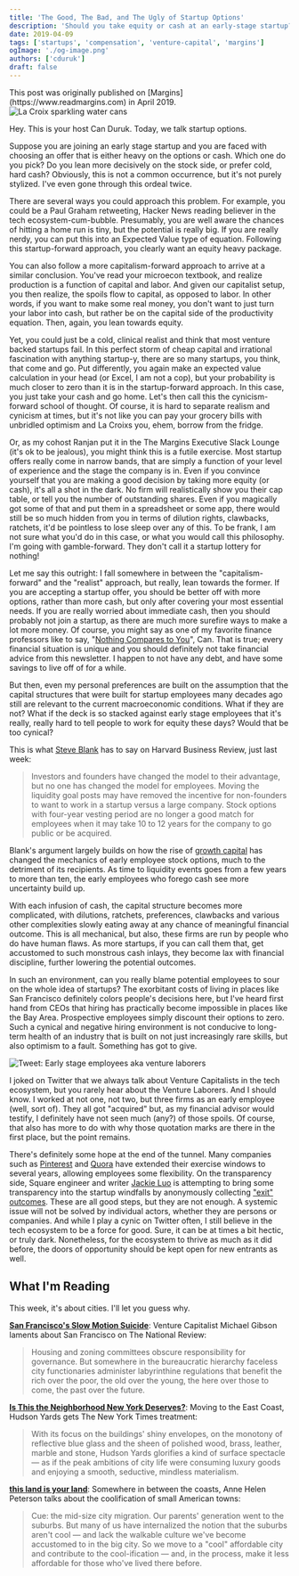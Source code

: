 ```yaml
---
title: 'The Good, The Bad, and The Ugly of Startup Options'
description: 'Should you take equity or cash at an early-stage startup? Exploring the tradeoffs when growth capital makes liquidity a decade away'
date: 2019-04-09
tags: ['startups', 'compensation', 'venture-capital', 'margins']
ogImage: './og-image.png'
authors: ['cduruk']
draft: false
---
```




<Callout variant="note">
This post was originally published on [Margins](https://www.readmargins.com) in April 2019.
</Callout>

<Image src={headerImage} alt="La Croix sparkling water cans" />

Hey. This is your host Can Duruk. Today, we talk startup options.

Suppose you are joining an early stage startup and you are faced with choosing an offer that is either heavy on the options or cash. Which one do you pick? Do you lean more decisively on the stock side, or prefer cold, hard cash? Obviously, this is not a common occurrence, but it's not purely stylized. I've even gone through this ordeal twice.

There are several ways you could approach this problem. For example, you could be a Paul Graham retweeting, Hacker News reading believer in the tech ecosystem-cum-bubble. Presumably, you are well aware the chances of hitting a home run is tiny, but the potential is really big. If you are really nerdy, you can put this into an Expected Value type of equation. Following this startup-forward approach, you clearly want an equity heavy package.

You can also follow a more capitalism-forward approach to arrive at a similar conclusion. You've read your microecon textbook, and realize production is a function of capital and labor. And given our capitalist setup, you then realize, the spoils flow to capital, as opposed to labor. In other words, if you want to make some real money, you don't want to just turn your labor into cash, but rather be on the capital side of the productivity equation. Then, again, you lean towards equity.

Yet, you could just be a cold, clinical realist and think that most venture backed startups fail. In this perfect storm of cheap capital and irrational fascination with anything startup-y, there are so many startups, you think, that come and go. Put differently, you again make an expected value calculation in your head (or Excel, I am not a cop), but your probability is much closer to zero than it is in the startup-forward approach. In this case, you just take your cash and go home. Let's then call this the cynicism-forward school of thought. Of course, it is hard to separate realism and cynicism at times, but it's not like you can pay your grocery bills with unbridled optimism and La Croixs you, ehem, borrow from the fridge.

Or, as my cohost Ranjan put it in the The Margins Executive Slack Lounge (it's ok to be jealous), you might think this is a futile exercise. Most startup offers really come in narrow bands, that are simply a function of your level of experience and the stage the company is in. Even if you convince yourself that you are making a good decision by taking more equity (or cash), it's all a shot in the dark. No firm will realistically show you their cap table, or tell you the number of outstanding shares. Even if you magically got some of that and put them in a spreadsheet or some app, there would still be so much hidden from you in terms of dilution rights, clawbacks, ratchets, it'd be pointless to lose sleep over any of this. To be frank, I am not sure what you'd do in this case, or what you would call this philosophy. I'm going with gamble-forward. They don't call it a startup lottery for nothing!

Let me say this outright: I fall somewhere in between the "capitalism-forward" and the "realist" approach, but really, lean towards the former. If you are accepting a startup offer, you should be better off with more options, rather than more cash, but only after covering your most essential needs. If you are really worried about immediate cash, then you should probably not join a startup, as there are much more surefire ways to make a lot more money. Of course, you might say as one of my favorite finance professors like to say, "[Nothing Compares to You](https://www.youtube.com/watch?v=0-EF60neguk)", Can. That is true; every financial situation is unique and you should definitely not take financial advice from this newsletter. I happen to not have any debt, and have some savings to live off of for a while.

But then, even my personal preferences are built on the assumption that the capital structures that were built for startup employees many decades ago still are relevant to the current macroeconomic conditions. What if they are not? What if the deck is so stacked against early stage employees that it's really, really hard to tell people to work for equity these days? Would that be too cynical?

This is what [Steve Blank](https://hbr.org/2019/04/why-the-ipo-market-is-in-trouble) has to say on Harvard Business Review, just last week:

> Investors and founders have changed the model to their advantage, but no one has changed the model for employees. Moving the liquidity goal posts may have removed the incentive for non-founders to want to work in a startup versus a large company. Stock options with four-year vesting period are no longer a good match for employees when it may take 10 to 12 years for the company to go public or be acquired.

Blank's argument largely builds on how the rise of [growth capital](/blog/please-make-money/) has changed the mechanics of early employee stock options, much to the detriment of its recipients. As time to liquidity events goes from a few years to more than ten, the early employees who forego cash see more uncertainty build up.

With each infusion of cash, the capital structure becomes more complicated, with dilutions, ratchets, preferences, clawbacks and various other complexities slowly eating away at any chance of meaningful financial outcome. This is all mechanical, but also, these firms are run by people who do have human flaws. As more startups, if you can call them that, get accustomed to such monstrous cash inlays, they become lax with financial discipline, further lowering the potential outcomes.

In such an environment, can you really blame potential employees to sour on the whole idea of startups? The exorbitant costs of living in places like San Francisco definitely colors people's decisions here, but I've heard first hand from CEOs that hiring has practically become impossible in places like the Bay Area. Prospective employees simply discount their options to zero. Such a cynical and negative hiring environment is not conducive to long-term health of an industry that is built on not just increasingly rare skills, but also optimism to a fault. Something has got to give.

<Image src={twitterImage} alt="Tweet: Early stage employees aka venture laborers" />

I joked on Twitter that we always talk about Venture Capitalists in the tech ecosystem, but you rarely hear about the Venture Laborers. And I should know. I worked at not one, not two, but three firms as an early employee (well, sort of). They all got "acquired" but, as my financial advisor would testify, I definitely have not seen much (any?) of those spoils. Of course, that also has more to do with why those quotation marks are there in the first place, but the point remains.

There's definitely some hope at the end of the tunnel. Many companies such as [Pinterest](https://medium.com/@Pinterest_Engineering/re-pinning-pinterest-options-a9733c5088e5) and [Quora](https://www.fastcompany.com/90231984/quora-just-gave-current-and-former-employees-10-years-to-exercise-their-stock-options) have extended their exercise windows to several years, allowing employees some flexibility. On the transparency side, Square engineer and writer [Jackie Luo](https://twitter.com/jackiehluo) is attempting to bring some transparency into the startup windfalls by anonymously collecting ["exit" outcomes](https://twitter.com/jackiehluo/status/1113168098487119874). These are all good steps, but they are not enough. A systemic issue will not be solved by individual actors, whether they are persons or companies. And while I play a cynic on Twitter often, I still believe in the tech ecosystem to be a force for good. Sure, it can be at times a bit hectic, or truly dark. Nonetheless, for the ecosystem to thrive as much as it did before, the doors of opportunity should be kept open for new entrants as well.

## What I'm Reading

This week, it's about cities. I'll let you guess why.

**[San Francisco's Slow Motion Suicide](https://www.nationalreview.com/2019/04/san-francisco-decline-failed-government-policies/)**: Venture Capitalist Michael Gibson laments about San Francisco on The National Review:

> Housing and zoning committees obscure responsibility for governance. But somewhere in the bureaucratic hierarchy faceless city functionaries administer labyrinthine regulations that benefit the rich over the poor, the old over the young, the here over those to come, the past over the future.

**[Is This the Neighborhood New York Deserves?](https://www.nytimes.com/interactive/2019/03/14/arts/design/hudson-yards-nyc.html)**: Moving to the East Coast, Hudson Yards gets The New York Times treatment:

> With its focus on the buildings' shiny envelopes, on the monotony of reflective blue glass and the sheen of polished wood, brass, leather, marble and stone, Hudson Yards glorifies a kind of surface spectacle — as if the peak ambitions of city life were consuming luxury goods and enjoying a smooth, seductive, mindless materialism.

**[this land is your land](https://annehelen.substack.com/p/this-land-is-your-land)**: Somewhere in between the coasts, Anne Helen Peterson talks about the coolification of small American towns:

> Cue: the mid-size city migration. Our parents' generation went to the suburbs. But many of us have internalized the notion that the suburbs aren't cool — and lack the walkable culture we've become accustomed to in the big city. So we move to a "cool" affordable city and contribute to the cool-ification — and, in the process, make it less affordable for those who've lived there before.
